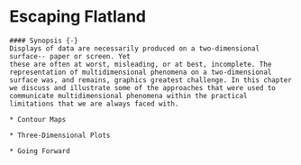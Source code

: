 # Escaping Flatland {#ch08-flatland}

```{block, type="chapterprelude"}
#### Synopsis {-}
Displays of data are necessarily produced on a two-dimensional surface-- paper or screen. Yet 
these are often at worst, misleading, or at best, incomplete. The representation of multidimensional phenomena on a two-dimensional surface was, and remains, graphics greatest challenge. In this chapter we discuss and illustrate some of the approaches that were used to communicate multidimensional phenomena within the practical limitations that we are always faced with.
```

```{block, type="chaptercontents"}

* Contour Maps 

* Three-Dimensional Plots

* Going Forward 

```
